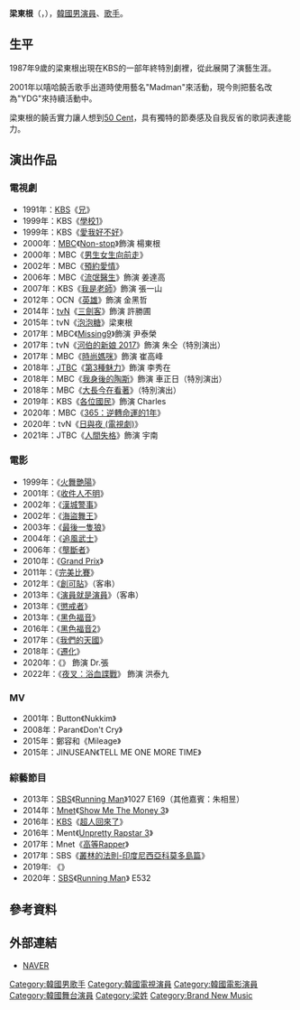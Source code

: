 {{藝人
|姓名 = 梁東根
|類型 = 男演員
|圖片 = Yang Dong-geun from acrofan.jpg
|圖片尺寸 = 
|圖片簡介 = 
|本名 = 
|外文名 = 양동근
|外文 = ko
|羅馬拼音 = Yang Dong Geun
|英文名 =
|暱稱 = 
|其他藝名 =
|國籍 = {{KOR}}
|出生日期 = {{birth_date_and_age|1979|6|1}}
|出生地點 = {{KOR}}
|宗教信仰 = 
|語言 = [[韓語|韓語]]
|職業 = [[演員|演員]]
|教育程度 = [[龍仁大學|龍仁大學]]戲劇電影學系
|配偶 = {{marriage|朴佳嵐| 2013}}
| 兒女 = 2男（梁俊書 梁實路）1女（梁喬伊）
|出道作 = 
|出道日期 = 1987年
|代表作 = 
|活躍年代 =
|唱片公司 = 
|經紀公司 = Ilgwang Polaris Entertainment
|相關團體 = 
|網站 = 
}}
'''梁東根'''（{{lang-ko|'''양동근'''}}，{{bd|1979年|6月1日|catIdx=Y楊}}），[[韓國|韓國]][[男演員|男演員]]、[[歌手|歌手]]。

== 生平 ==
1987年9歲的梁東根出現在KBS的一部年終特別劇裡，從此展開了演藝生涯。

2001年以嘻哈饒舌歌手出道時使用藝名"Madman"來活動，現今則把藝名改為"YDG"來持續活動中。

梁東根的饒舌實力讓人想到[[50_Cent|50 Cent]]，具有獨特的節奏感及自我反省的歌詞表達能力。

== 演出作品 ==
=== 電視劇 ===
*1991年：[[韓國放送公社|KBS]]《[[兄_(電視劇)|兄]]》
*1999年：KBS《[[學校1|學校1]]》
*1999年：KBS《[[愛我好不好|愛我好不好]]》
*2000年：[[文化廣播_(韓國)|MBC]]《[[男生女生向前走|Non-stop]]》飾演 楊東根
*2000年：MBC《[[男生女生向前走|男生女生向前走]]》
*2002年：MBC《[[預約愛情_(電視劇)|預約愛情]]》
*2006年：MBC《[[流氓醫生_(電視劇)|流氓醫生]]》飾演 姜達高
*2007年：KBS《[[我是老師|我是老師]]》飾演 張一山
*2012年：OCN《[[英雄_(OCN)|英雄]]》飾演 金黑哲
*2014年：[[tvN|tvN]]《[[三劍客_(電視劇)|三劍客]]》飾演 許勝圃
*2015年：tvN《[[泡泡糖_(電視劇)|泡泡糖]]》梁東根
*2017年：MBC《[[Missing9|Missing9]]》飾演 尹泰榮
*2017年：tvN《[[河伯的新娘_2017|河伯的新娘 2017]]》飾演 朱仝（特別演出）
*2017年：MBC《[[時尚媽咪|時尚媽咪]]》飾演 崔高峰
*2018年：[[JTBC|JTBC]]《[[第3種魅力|第3種魅力]]》飾演 李秀在
*2018年：MBC《[[我身後的陶斯|我身後的陶斯]]》飾演 車正日（特別演出）
*2018年：MBC《[[大長今在看著|大長今在看著]]》（特別演出）
*2019年：KBS《[[各位國民|各位國民]]》飾演 Charles
*2020年：MBC《[[365：逆轉命運的1年|365：逆轉命運的1年]]》
*2020年：tvN《[[日與夜_(電視劇)|日與夜 (電視劇)]]》
*2021年：JTBC《[[人間失格_(韓國電視劇)|人間失格]]》飾演 宇南

=== 電影 ===
*1999年：《[[火舞艷陽|火舞艷陽]]》	
*2001年：《[[收件人不明|收件人不明]]》
*2002年：《[[漢城警事|漢城警事]]》
*2002年：《[[海盜舞王|海盜舞王]]》
*2003年：《[[最後一隻狼|最後一隻狼]]》
*2004年：《[[追風武士|追風武士]]》
*2006年：《[[壟斷者_(電影)|壟斷者]]》
*2010年：《[[Grand_Prix|Grand Prix]]》
*2011年：《[[完美比賽|完美比賽]]》
*2012年：《[[創可貼_(電影)|創可貼]]》（客串）
*2013年：《[[演員就是演員|演員就是演員]]》（客串）
*2013年：《[[懲戒者|懲戒者]]》
*2013年：《[[黑色福音|黑色福音]]》
*2016年：《[[黑色福音2|黑色福音2]]》
*2017年：《[[我們的天國|我們的天國]]》
*2018年：《[[遷化|遷化]]》
*2020年：《{{link-ko|老公不是人|죽지않는 인간들의 밤}}》 飾演 Dr.張
*2022年：《[[夜叉：浴血谍战|夜叉：浴血諜戰]]》 飾演 洪泰九

=== MV ===
* 2001年：Button《Nukkim》
* 2008年：Paran《Don't Cry》
* 2015年：鄭容和《Mileage》
* 2015年：JINUSEAN《TELL ME ONE MORE TIME》

=== 綜藝節目 ===
*2013年：[[SBS_(韓國)|SBS]]《[[Running_Man|Running Man]]》1027  E169（其他嘉賓：朱相昱）
*2014年：[[Mnet媒體|Mnet]]《[[Show_Me_The_Money_3|Show Me The Money 3]]》
*2016年：[[KBS|KBS]]《[[超人回來了|超人回來了]]》
*2016年：Ment《[[Unpretty_Rapstar_3|Unpretty Rapstar 3]]》
*2017年：Mnet《[[高等Rapper|高等Rapper]]》
*2017年：SBS《[[叢林的法則|叢林的法則-印度尼西亞科莫多島篇]]》
*2019年: {{Link-ko|SBS Plus|SBS 플러스}}《{{Link-ko|小狗崽子|똥강아지들}}》
*2020年：[[SBS_(韓國)|SBS]]《[[Running_Man|Running Man]]》 E532

== 參考資料 ==
{{reflist}}

== 外部連結 ==
*[http://people.search.naver.com/search.naver?where=nexearch&query=%EC%96%91%EB%8F%99%EA%B7%BC&sm=tab_etc&ie=utf8&key=PeopleService&os=94608 NAVER] {{Wayback|url=http://people.search.naver.com/search.naver?where=nexearch&query=%EC%96%91%EB%8F%99%EA%B7%BC&sm=tab_etc&ie=utf8&key=PeopleService&os=94608 |date=20140222030750 }}{{ko}}

{{Ilgwang Polaris Entertainment}}
{{Brand New Music}}
{{KBS學校系列}}
{{Unpretty Rapstar}}
{{Show Me The Money}}
{{百想藝術大賞電視部門男子新人賞}}
{{黃金攝影獎最佳男主角}}
{{韓國電影評論家協會獎男子新人獎}}

{{Authority control}}
{{DEFAULTSORT:Yang}}
[[Category:韓國男歌手|Category:韓國男歌手]]
[[Category:韓國電視演員|Category:韓國電視演員]]
[[Category:韓國電影演員|Category:韓國電影演員]]
[[Category:韓國舞台演員|Category:韓國舞台演員]]
[[Category:梁姓|Category:梁姓]]
[[Category:Brand_New_Music|Category:Brand New Music]]